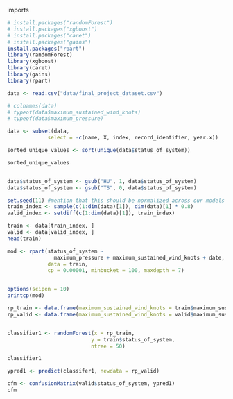 imports
```r
# install.packages("randomForest")
# install.packages("xgboost")
# install.packages("caret")
# install.packages("gains")
install.packages("rpart")
library(randomForest)
library(xgboost)
library(caret)
library(gains)
library(rpart)
```


```r
data <- read.csv("data/final_project_dataset.csv")

# colnames(data)
# typeof(data$maximum_sustained_wind_knots)
# typeof(data$maximum_pressure)

data <- subset(data,
             select = -c(name, X, index, record_identifier, year.x))

sorted_unique_values <- sort(unique(data$status_of_system))

sorted_unique_values


data$status_of_system <- gsub("HU", 1, data$status_of_system)
data$status_of_system <- gsub("TS", 0, data$status_of_system)
```

```r
set.seed(11) #mention that this should be normalized across our models
train_index <- sample(c(1:dim(data)[1]), dim(data)[1] * 0.8)
valid_index <- setdiff(c(1:dim(data)[1]), train_index)

train <- data[train_index, ]
valid <- data[valid_index, ]
head(train)
```

```r
mod <- rpart(status_of_system ~
               maximum_pressure + maximum_sustained_wind_knots + date,
             data = train,
             cp = 0.00001, minbucket = 100, maxdepth = 7)


options(scipen = 10)
printcp(mod)
```

```r
rp_train <- data.frame(maximum_sustained_wind_knots = train$maximum_sustained_wind_knots)
rp_valid <- data.frame(maximum_sustained_wind_knots = valid$maximum_sustained_wind_knots)


classifier1 <- randomForest(x = rp_train,
                           y = train$status_of_system,
                           ntree = 50)

classifier1

ypred1 <- predict(classifer1, newdata = rp_valid)

cfm <- confusionMatrix(valid$status_of_system, ypred1)
cfm
```